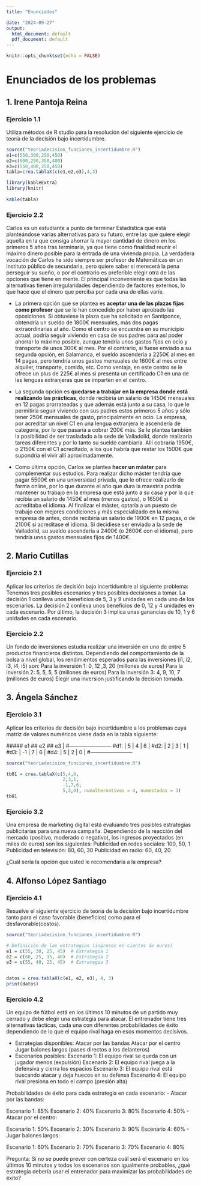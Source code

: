 ```yaml
---
title: "Enunciados"

date: "2024-09-27"
output:
  html_document: default
  pdf_document: default
---
```


```r
knitr::opts_chunk$set(echo = FALSE)
```

# Enunciados de los problemas
## 1. Irene Pantoja Reina
### Ejercicio 1.1
Utiliza métodos de R studio para la resolución del siguiente ejercicio de teoría de la decisión bajo incertidumbre. 
```r
source("teoriadecision_funciones_incertidumbre.R")
e1=c(550,300,250,450)
e2=c(600,250,350,400)
e3=c(550,400,250,450)
tabla=crea.tablaX(c(e1,e2,e3),4,3)

library(kableExtra)
library(knitr)
 
kable(tabla)
```


### Ejercicio 2.2
Carlos es un estudiante a punto de terminar Estadística que está planteándose varias alternativas para su futuro, entre las que quiere elegir aquella en la que consiga ahorrar la mayor cantidad de dinero en los primeros 5 años tras terminarla, ya que tiene como finalidad reunir el máximo dinero posible para la entrada de una vivienda propia. 
La verdadera vocación de Carlos ha sido siempre ser profesor de Matemáticas en un instituto público de secundaria, pero quiere saber si merecerá la pena perseguir su sueño, o por el contrario es preferible elegir otra de las opciones que tiene en mente. El principal inconveniente es que todas las alternativas tienen irregularidades dependiendo de factores externos, lo que hace que el dinero que perciba por cada una de ellas varíe.

- La primera opción que se plantea es **aceptar una de las plazas fijas como profesor** que se le han concedido por haber aprobado las oposiciones. Si obtuviese la plaza que ha solicitado en Santiponce, obtendría un sueldo de 1800€ mensuales, más dos pagas extraordinarias al año. Como el centro se encuentra en su municipio actual, podría seguir viviendo en casa de sus padres para así poder ahorrar lo máximo posible, aunque tendría unos gastos fijos en ocio y transporte de unos 300€ al mes. Por el contrario, si fuese enviado a su segunda opción, en Salamanca, el sueldo ascendería a 2250€ al mes en 14 pagas, pero tendría unos gastos mensuales de 1600€ al mes entre alquiler, transporte, comida, etc. Como ventaja, en este centro se le ofrece un plus de 225€ al mes si presenta un certificado C1 en una de las lenguas extranjeras que se imparten en el centro. 

- ⁠La segunda opción es **quedarse a trabajar en la empresa donde está realizando las prácticas**, donde recibiría un salario de 1450€ mensuales en 12 pagas prorrateadas y que además está junto a su casa, lo que le permitiría seguir viviendo con sus padres estos primeros 5 años y sólo tener 250€ mensuales de gasto, principalmente en ocio. La empresa, por acreditar un nivel C1 en una lengua extranjera le ascendería de categoría, por lo que pasaría a cobrar 200€ más. Se le plantea también la posibilidad de ser trasladado a la sede de Valladolid, donde realizaría tareas diferentes y por lo tanto su sueldo cambiaría. Allí cobraría 1950€, o 2150€ con el C1 acreditado, a los que habría que restar los 1500€ que supondría el vivir allí aproximadamente.

- ⁠Como última opción, Carlos se plantea **hacer un máster** para complementar sus estudios. Para realizar dicho máster tendría que pagar 5500€ en una universidad privada, que le ofrece realizarlo de forma online, por lo que durante el año que dura la maestría podría mantener su trabajo en la empresa que está junto a su casa y por la que recibía un salario de 1450€ al mes (menos gastos), o 1650€ si acreditaba el idioma. Al finalizar el máster, optaría a un puesto de trabajo con mejores condiciones y más especializado en la misma empresa de antes, donde recibiría un salario de 1900€ en 12 pagas, o de 2100€ si acreditase el idioma. Si decidiese ser enviado a la sede de Valladolid, su sueldo ascendería a 2400€ (o 2600€ con el idioma), pero tendría unos gastos mensuales fijos de 1400€.


## 2. Mario Cutillas
### Ejercicio 2.1
Aplicar los criterios de decisión bajo incertidumbre al siguiente problema:
Tenemos tres posibles escenarios y tres posibles decisiones a tomar. La decisión 1 conlleva unos beneficios de 5, 3 y 9 unidades en cada uno de los escenarios. La decisión 2 conlleva unos beneficios de 0, 12 y 4 unidades en cada escenario. Por último, la decisión 3 implica unas ganancias de 10, 1 y 6 unidades en cada escenario. 



### Ejercicio 2.2
Un fondo de inversiones estudia realizar una inversión en uno de entre 5 productos financieros distintos. Dependiendo del comportamiento de la bolsa  a nivel global, los rendimientos esperados para las inversiones (i1, i2, i3, i4, i5) son:
Para la inversión 1: 0, 12 ,3, 20 (millones de euros)
Para la inversión 2: 5, 5, 5, 5 (millones de euros)
Para la inversión 3: 4, 9, 10, 7 (millones de euros)
Elegir una inversion justificando la decision tomada.

## 3. Ángela Sánchez
### Ejercicio 3.1
Aplicar los criterios de decisión bajo incertidumbre a los problemas cuya matriz 
de valores numéricos viene dada en la tabla siguiente:

 ##### e1  ## e2  ## e3 |
 #------------------------
 #d1: |  5  |  4   |  6 |
 #d2: |  2  |  3   |  1 |
 #d3: | -1  |  7   |  6 |
 #d4: |  5  |  2   |  0 |
 #------------------------

```r
source("teoriadecision_funciones_incertidumbre.R")

tb01 = crea.tablaX(c(5,4,6,
                     2,3,1,
                     -1,7,6,
                     5,2,0), numalternativas = 4, numestados = 3)
tb01
```

### Ejercicio 3.2
Una empresa de marketing digital está evaluando tres posibles estrategias publicitarias para una nueva campaña. Dependiendo de la reacción del mercado
(positivo, moderado o negativo), los ingresos proyectados (en miles de euros) son los siguientes:
Publicidad en redes sociales: 100, 50, 1
Publicidad en televisión: 80, 60, 30
Publicidad en radio: 60, 40, 20 

¿Cuál sería la opción que usted le recomendaría a la empresa?



## 4. Alfonso López Santiago

### Ejercicio 4.1
Resuelve el siguiente ejercicio de teoría de la decisión bajo incertidumbre tanto para el caso favorable (beneficios) como para el desfavorable(costos).

```r
source("teoriadecision_funciones_incertidumbre.R")

# Definición de las estrategias (ingresos en cientos de euros)
e1 = c(55, 30, 25, 45)  # Estrategia 1
e2 = c(60, 25, 35, 40)  # Estrategia 2
e3 = c(55, 40, 25, 45)  # Estrategia 3


datos = crea.tablaX(c(e1, e2, e3), 4, 3)
print(datos)

```

### Ejercicio 4.2
Un equipo de fútbol está en los últimos 10 minutos de un partido muy cerrado y debe elegir una estrategia para atacar. El entrenador tiene tres alternativas tácticas, cada una con diferentes probabilidades de éxito dependiendo de lo que el equipo rival haga en esos momentos decisivos.

- Estrategias disponibles:
Atacar por las bandas
Atacar por el centro
Jugar balones largos (pases directos a los delanteros)
- Escenarios posibles:
Escenario 1: El equipo rival se queda con un jugador menos (expulsión)
Escenario 2: El equipo rival juega a la defensiva y cierra los espacios
Escenario 3: El equipo rival está buscando atacar y deja huecos en su defensa
Escenario 4: El equipo rival presiona en todo el campo (presión alta)

Probabilidades de éxito para cada estrategia en cada escenario:
- Atacar por las bandas:

Escenario 1: 85%
Escenario 2: 40%
Escenario 3: 80%
Escenario 4: 50%
- Atacar por el centro:

Escenario 1: 50%
Escenario 2: 30%
Escenario 3: 90%
Escenario 4: 60%
- Jugar balones largos:

Escenario 1: 60%
Escenario 2: 70%
Escenario 3: 70%
Escenario 4: 80%

Pregunta:
Si no se puede prever con certeza cuál será el escenario en los últimos 10 minutos y todos los escenarios son igualmente probables, ¿qué estrategia debería usar el entrenador para maximizar las probabilidades de éxito?



